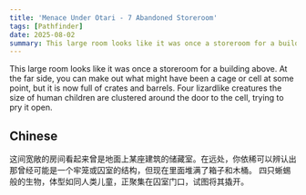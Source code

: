 ```yaml
---
title: 'Menace Under Otari - 7 Abandoned Storeroom'
tags: [Pathfinder]
date: 2025-08-02
summary: This large room looks like it was once a storeroom for a building above.
---
```


This large room looks like it was once a storeroom for a building above. At the
far side, you can make out what might have been a cage or cell at some point,
but it is now full of crates and barrels. Four lizardlike creatures the size of
human children are clustered around the door to the cell, trying to pry it
open.

## Chinese

这间宽敞的房间看起来曾是地面上某座建筑的储藏室。在远处，你依稀可以辨认出那曾经可能是一个牢笼或囚室的结构，但现在里面堆满了箱子和木桶。
四只蜥蜴般的生物，体型如同人类儿童，正聚集在囚室门口，试图将其撬开。
